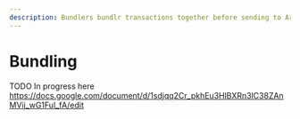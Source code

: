 ```yaml
---
description: Bundlers bundlr transactions together before sending to Arweave.
---
```


# Bundling

TODO
In progress here
https://docs.google.com/document/d/1sdjqq2Cr_pkhEu3HlBXRn3lC38ZAnMVij_wG1Ful_fA/edit
